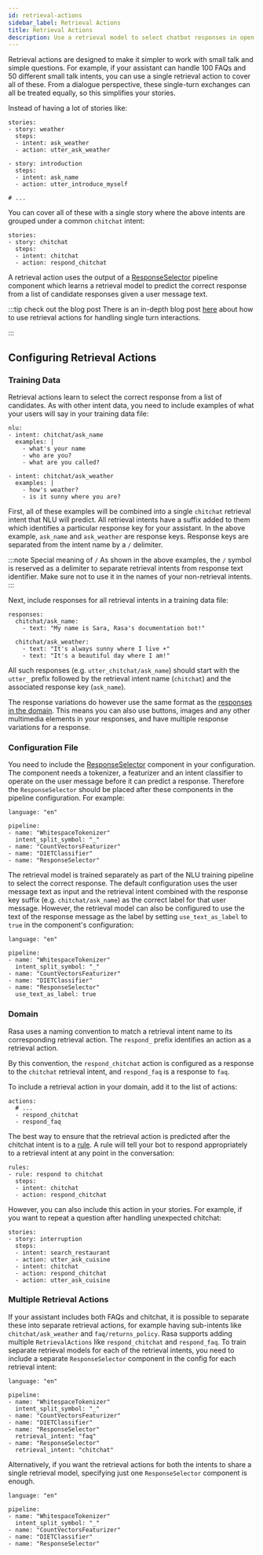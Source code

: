 ```yaml
---
id: retrieval-actions
sidebar_label: Retrieval Actions
title: Retrieval Actions
description: Use a retrieval model to select chatbot responses in open source bot framework Rasa.
---
```


Retrieval actions are designed to make it simpler to work with small talk and simple questions.
For example, if your assistant can handle 100 FAQs and 50 different small talk intents, you can use a single retrieval
action to cover all of these.
From a dialogue perspective, these single-turn exchanges can all be treated equally, so this simplifies your stories.

Instead of having a lot of stories like:

```yaml-rasa
stories:
- story: weather
  steps:
  - intent: ask_weather
  - action: utter_ask_weather

- story: introduction
  steps:
  - intent: ask_name
  - action: utter_introduce_myself

# ...
```

You can cover all of these with a single story where the above intents are grouped
under a common `chitchat` intent:

```yaml-rasa
stories:
- story: chitchat
  steps:
  - intent: chitchat
  - action: respond_chitchat
```

A retrieval action uses the output of a [ResponseSelector](./components.mdx#responseselector) 
pipeline component which learns a retrieval model to predict the correct response
from a list of candidate responses given a user message text.

:::tip check out the blog post
There is an in-depth blog post [here](https://blog.rasa.com/response-retrieval-models/) about how to use retrieval
actions for handling single turn interactions.

:::

## Configuring Retrieval Actions

### Training Data

Retrieval actions learn to select the correct response from a list of candidates.
As with other intent data, you need to include examples of what your users will say in
your training data file:

```yaml-rasa title="data/nlu.yml"
nlu:
- intent: chitchat/ask_name
  examples: |
    - what's your name
    - who are you?
    - what are you called?

- intent: chitchat/ask_weather
  examples: |
    - how's weather?
    - is it sunny where you are?
```

First, all of these examples will be combined into a single `chitchat`
retrieval intent that NLU will predict. All retrieval intents have a suffix
added to them which identifies a particular response key for your assistant. In the
above example, `ask_name` and `ask_weather` are response keys. Response keys are separated from
the intent name by a `/` delimiter.

:::note Special meaning of `/`
As shown in the above examples, the `/` symbol is reserved as a delimiter to separate
retrieval intents from response text identifier. Make sure not to use it in the
names of your non-retrieval intents.
:::

Next, include responses for all retrieval intents in a training data file:

```yaml-rasa title="data/responses.yml"
responses:
  chitchat/ask_name:
    - text: "My name is Sara, Rasa's documentation bot!"

  chitchat/ask_weather:
    - text: "It's always sunny where I live ☀️"
    - text: "It's a beautiful day where I am!"
```

All such responses (e.g. `utter_chitchat/ask_name`) should start with the
`utter_` prefix followed by the retrieval intent name (`chitchat`)
and the associated response key (`ask_name`).

The response variations do however use the same format as the [responses in the domain](responses.mdx).
This means you can also use buttons, images and any other multimedia elements in
your responses, and have multiple response variations for a response.


### Configuration File

You need to include the [ResponseSelector](./components.mdx#responseselector)
component in your configuration. The component needs a tokenizer, a featurizer and an
intent classifier to operate on the user message before it can predict a response.
Therefore the `ResponseSelector` should be placed after these components in the
pipeline configuration. For example:

```yaml-rasa title="config.yml" {8}
language: "en"

pipeline:
- name: "WhitespaceTokenizer"
  intent_split_symbol: "_"
- name: "CountVectorsFeaturizer"
- name: "DIETClassifier"
- name: "ResponseSelector"
```

The retrieval model is trained separately as part of the NLU training pipeline
to select the correct response. The default configuration uses the user message text as input and the retrieval intent combined with the
response key suffix (e.g. `chitchat/ask_name`) as the correct label for that user message. However, the
retrieval model can also be configured to use the text of the response message as the label by setting `use_text_as_label`
to `true` in the component's configuration: 

```yaml-rasa title="config.yml" {8-9}
language: "en"

pipeline:
- name: "WhitespaceTokenizer"
  intent_split_symbol: "_"
- name: "CountVectorsFeaturizer"
- name: "DIETClassifier"
- name: "ResponseSelector"
  use_text_as_label: true
```

### Domain

Rasa uses a naming convention to match a retrieval intent name
to its corresponding retrieval action. 
The `respond_` prefix identifies an action as a retrieval action.

By this convention, the `respond_chitchat` action is configured as a response to the `chitchat`
retrieval intent, and `respond_faq` is a response  to `faq`.

To include a retrieval action in your domain, add it to the list of actions:

```yaml-rasa title="domain.yml"
actions:
  # ...
  - respond_chitchat
  - respond_faq
```

The best way to ensure that the retrieval action is predicted after the chitchat
intent is to a [rule](./rules.mdx). A rule will tell your bot to respond
appropriately to a retrieval intent at any point in the conversation: 

```yaml-rasa title="data/rules.yml" {6-8}
rules:
- rule: respond to chitchat
  steps:
  - intent: chitchat
  - action: respond_chitchat
```

However, you can also include this action in your stories.
For example, if you want to repeat a question after handling unexpected chitchat:

```yaml-rasa title="data/stories.yml" {6-8}
stories:
- story: interruption
  steps:
  - intent: search_restaurant
  - action: utter_ask_cuisine
  - intent: chitchat
  - action: respond_chitchat
  - action: utter_ask_cuisine
```

### Multiple Retrieval Actions

If your assistant includes both FAQs and chitchat, it is possible to
separate these into separate retrieval actions, for example having sub-intents
like `chitchat/ask_weather` and `faq/returns_policy`. Rasa supports adding multiple `RetrievalActions`
like `respond_chitchat` and `respond_faq`. To train separate retrieval models for each of the retrieval intents,
you need to include a separate `ResponseSelector` component in the config for each retrieval intent:

```yaml-rasa title="config.yml" {8-12}
language: "en"

pipeline:
- name: "WhitespaceTokenizer"
  intent_split_symbol: "_"
- name: "CountVectorsFeaturizer"
- name: "DIETClassifier"
- name: "ResponseSelector"
  retrieval_intent: "faq"
- name: "ResponseSelector"
  retrieval_intent: "chitchat"
```

Alternatively, if you want the retrieval actions for both the intents to share a single retrieval model,
specifying just one `ResponseSelector` component is enough.

```yaml-rasa title="config.yml" {8}
language: "en"

pipeline:
- name: "WhitespaceTokenizer"
  intent_split_symbol: "_"
- name: "CountVectorsFeaturizer"
- name: "DIETClassifier"
- name: "ResponseSelector"
```